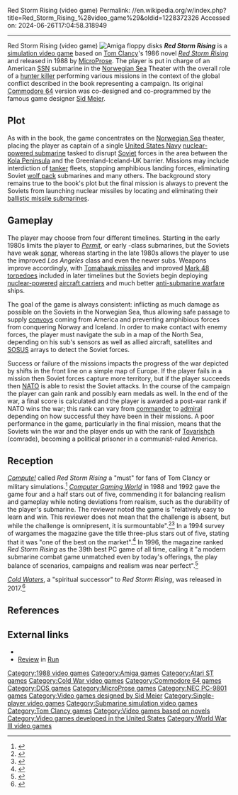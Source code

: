 Red Storm Rising (video game)
Permalink: //en.wikipedia.org/w/index.php?title=Red_Storm_Rising_%28video_game%29&oldid=1228372326
Accessed on: 2024-06-26T17:04:58.318949



------
Red Storm Rising (video game)
{{Infobox video game
| title = Red Storm Rising
| image = Red Storm Rising Cover.jpg
| image_size = 250px
| caption = Atari ST cover
| designer = [[Sid Meier]]<br>[[Arnold Hendrick]]
| composer = Ken Lagace
| developer = [[MicroProse]]
| publisher = MicroProse
| released = 1988
| genre = [[Submarine simulator]]
| modes = [[Single-player]]
| platforms = [[Amiga]], [[Atari ST]], [[Commodore 64]], [[DOS]], [[PC-98]]
}}
[[File:Red Storm Rising (Amiga floppy).jpg|thumb|Amiga floppy disks]]
'''''Red Storm Rising''''' is a [[simulation video game]] based on [[Tom Clancy]]'s 1986 novel ''[[Red Storm Rising]]'' and released in 1988 by [[MicroProse]]. The player is put in charge of an American [[SSN (hull classification symbol)|SSN]] submarine in the [[Norwegian Sea]] Theater with the overall role of a [[Attack submarine|hunter killer]] performing various missions in the context of the global conflict described in the book representing a campaign. Its original [[Commodore 64]] version was co-designed and co-programmed by the famous game designer [[Sid Meier]].

==Plot==
As with {{USS|Chicago|SSN-721|6}} in the book, the game concentrates on the [[Norwegian Sea]] theater, placing the player as captain of a single [[United States Navy]] [[nuclear submarine|nuclear-powered submarine]] tasked to disrupt [[Soviet Union|Soviet]] forces in the area between the [[Kola Peninsula]] and the Greenland-Iceland-UK barrier. Missions may include interdiction of [[Tanker (ship)|tanker]] fleets, stopping amphibious landing forces, eliminating Soviet [[Wolfpack (naval tactic)|wolf pack]] submarines and many others. The background story remains true to the book's plot but the final mission is always to prevent the Soviets from launching nuclear missiles by locating and eliminating their [[ballistic missile submarine]]s.

==Gameplay==
The player may choose from four different timelines. Starting in the early 1980s limits the player to [[Thresher/Permit-class submarine|''Permit'']], {{sclass|Sturgeon|submarine|5}} or early {{sclass|Los Angeles|submarine|5}}-class submarines, but the Soviets have weak [[sonar]], whereas starting in the late 1980s allows the player to use the improved ''Los Angeles'' class and even the newer {{sclass|Seawolf|submarine|5}} subs. Weapons improve accordingly, with [[BGM-109 Tomahawk|Tomahawk missiles]] and improved [[Mark 48 torpedo]]es included in later timelines but the Soviets begin deploying [[Nuclear marine propulsion|nuclear-powered]] [[aircraft carrier]]s and much better [[anti-submarine warfare]] ships.

The goal of the game is always consistent: inflicting as much damage as possible on the Soviets in the Norwegian Sea, thus allowing safe passage to supply [[convoy]]s coming from America and preventing amphibious forces from conquering Norway and Iceland. In order to make contact with enemy forces, the player must navigate the sub in a map of the North Sea, depending on his sub's sensors as well as allied aircraft, satellites and [[SOSUS]] arrays to detect the Soviet forces.

Success or failure of the missions impacts the progress of the war depicted by shifts in the front line on a simple map of Europe. If the player fails in a mission then Soviet forces capture more territory, but if the player succeeds then [[NATO]] is able to resist the Soviet attacks. In the course of the campaign the player can gain rank and possibly earn medals as well. In the end of the war, a final score is calculated and the player is awarded a post-war rank if NATO wins the war; this rank can vary from [[commander]] to [[admiral]] depending on how successful they have been in their missions. A poor performance in the game, particularly in the final mission, means that the Soviets win the war and the player ends up with the rank of [[Comrade#Russo-Soviet usage|Tovarishch]] (comrade), becoming a political prisoner in a communist-ruled America.

==Reception==
''[[Compute!]]'' called ''Red Storm Rising'' a "must" for fans of Tom Clancy or military simulations.<ref name="sheffield198902">{{cite news | url=https://archive.org/stream/1989-02-compute-magazine/Compute_Issue_105_1989_Feb#page/n75/mode/2up | title=Red Storm Rising | work=Compute! | date=February 1989 | accessdate=10 November 2013 | author=Sheffield, Richard | pages=66}}</ref> ''[[Computer Gaming World]]'' in 1988 and 1992 gave the game four and a half stars out of five, commending it for balancing realism and gameplay while noting deviations from realism, such as the durability of the player's submarine. The reviewer noted the game is "relatively easy to learn and win. This reviewer does not mean that the challenge is absent, but while the challenge is omnipresent, it is surmountable".<ref name = "CGW">{{citation | date = Nov 1988 | last = Brooks | first = Evan | magazine = [[Computer Gaming World]] | title = Diving Into Red Storm Rising | pages = 28–30}}</ref><ref name="brooks199206">{{cite magazine | url=http://www.cgwmuseum.org/galleries/index.php?year=1992&pub=2&id=95 | title=The Modern Games: 1950 - 2000 | magazine=Computer Gaming World | date=June 1992 | accessdate=24 November 2013 | author=Brooks, M. Evan | pages=120}}</ref> In a 1994 survey of wargames the magazine gave the title three-plus stars out of five, stating that it was "one of the best on the market".<ref name="brooks199401">{{Cite magazine |last=Brooks |first=M. Evan |date=January 1994 |title=War In Our Time / A Survey Of Wargames From 1950-2000 |url=http://www.cgwmuseum.org/galleries/index.php?year=1994&pub=2&id=114 |magazine=Computer Gaming World |pages=194–212}}</ref> In 1996, the magazine ranked ''Red Storm Rising'' as the 39th best PC game of all time, calling it "a modern submarine combat game unmatched even by today's offerings, the play balance of scenarios, campaigns and realism was near perfect".<ref name="cgw199611best">{{cite magazine | url=http://www.cgwmuseum.org/galleries/index.php?year=1996&pub=2&id=148 | title=150 Best Games of All Time | magazine=Computer Gaming World | date=November 1996 | accessdate=25 March 2016 | pages=64–80}}</ref>

''[[Cold Waters (video game)|Cold Waters]]'', a "spiritual successor" to ''Red Storm Rising'', was released in 2017.<ref>{{Cite news|last=Elliott|first=Matt|date=7 July 2017|title=Cold Waters is a tense, focused take on submarine combat|url=https://www.pcgamer.com/cold-waters-is-a-tense-focused-take-on-submarine-combat/|access-date=14 October 2020|website=PC Gamer|language=en-US}}</ref>

==References==
{{Reflist}}

==External links==
* {{moby game|id=/red-storm-rising|name=''Red Storm Rising''}}
* [https://archive.org/details/run-magazine-61/page/n21/mode/2up Review] in [[Run (magazine)|Run]]

{{Tom Clancy games}}
{{Authority control}}

[[Category:1988 video games]]
[[Category:Amiga games]]
[[Category:Atari ST games]]
[[Category:Cold War video games]]
[[Category:Commodore 64 games]]
[[Category:DOS games]]
[[Category:MicroProse games]]
[[Category:NEC PC-9801 games]]
[[Category:Video games designed by Sid Meier]]
[[Category:Single-player video games]]
[[Category:Submarine simulation video games]]
[[Category:Tom Clancy games]]
[[Category:Video games based on novels]]
[[Category:Video games developed in the United States]]
[[Category:World War III video games]]